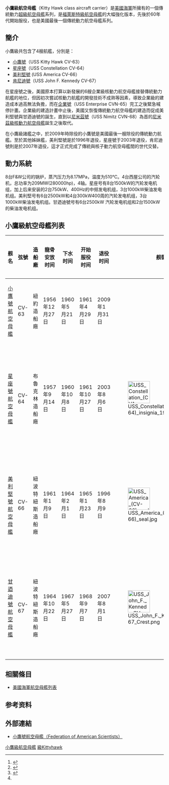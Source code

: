 {{noteTA
|G1=Military
|G2=Shipname
|G3=Aero
|G4=地名
}}{{Distinguish|小鷹號航空母艦}}{{軍艦模板
|名稱= 小鷹級 [[File:Naval_jack_of_the_United_States_(1960–1975,_1977–2002).svg|30px]]<br /><small>Kitty Hawk class</small>
|圖片= [[File:USS_Kitty_Hawk_CV-63.jpg|300px]]
|照片說明= 小鷹級一號艦—[[CV-63|小鷹號]]
|艦種= [[航空母艦|航空母艦]]
|艦名= 
|擁有國= {{USA}}
|造價= 2.5亿～2.9亿美元
|前型= [[佛瑞斯特級航空母艦|佛瑞斯特級]]
|次型= [[企業號航空母艦_(CVN-65)|企業級]]
|数量= 4艘
|服役= 1960年5月21日（[[小鷹號|小鷹號]]）

1960年10月1日（[[星座號航空母艦|星座號]]）

1965年（[[美利坚号航空母舰|美利堅號]]）
1968年（[[肯尼迪号航空母舰|肯尼迪號]]）
|狀態= 全部退役
|排水=
|標準= 
|基準= 61,911吨（60,933长吨）
|滿載= 83,090吨（81,780长吨）
|長度= 326米 (整體)<br />300米 (水線)
|闊度= 86米 (整體)<br />40米 (水線)
|吃水= 12米
|飛行= 
|鍋爐= 
|引擎= 
|極速= 30節以上
|續航= 4,000海里/30節，12,000海里/20節
|燃料= 
|乘員= 3,000舰员，2,500飞行人100员
|艦載機= 總數約80架<br />固定翼飞机<br />20架F-14<br />20架F/A-18<br />4架EA-6B<br />14架A-6E(包括KA-6D加油机)<br />4架E-2C和10架S-3A/B反潛机<br />8架SH-3G/H或SH-60F“海鹰”直升机。
|裝備= 3座八联装MK29型“海麻雀”舰对空导弹发射装置，半主动雷达制导<br />3座6管MK15型20mm“密集阵”火炮<br />4座6管固定式MK36型SRBOC干扰火箭发射装置，发射[[红外曳光弹|红外曳光弹]]和[[箔条|箔条]]弹<br />SLQ-36型“水精”水面舰艇鱼雷防御系统(SSTDS)<br />SLQ-32(V)4(CV63和CV64)<br />SLQ-29(WLR8和SLQ-17组成)(CV66)<br />CV67装SLQ-17和SLQ-26组成的组合雷达预警<br />干扰和欺骗系统<br />WLR-3ECM接收机<br />WLR-11IFM接收机<br />NTDS/ACDS(海军战术数据系统和先进作战指挥系统)<br />设4A、11、14、16号数据链和JMCIS联合海上指挥信息系统<br />SSQ-82卫星通信系统：SRR-1WSC-3(UHF)，WSC-6(SHF)、USC-38(EHF)<br />3部MK91型导弹指挥仪
|裝甲= 
|其它=
}}
'''小鷹級航空母艦'''（Kitty Hawk class aircraft carrier）是[[美國海軍|美國海軍]]所擁有的一個傳統動力[[超級航空母艦|超級航空母艦]]系列，是[[福萊斯特級航空母艦|福萊斯特級航空母艦]]的大幅強化版本，先後於60年代開始服役，也是美國最後一個傳統動力航空母艦系列。

==簡介==
小鷹級共包含了4艘航艦，分別是：
* [[小鷹號航空母艦|小鷹號]]（USS Kitty Hawk CV-63）
* [[星座號航空母艦|星座號]]（USS Constellation CV-64）
* [[美利堅號航空母艦|美利堅號]] (USS America CV-66）
* [[肯尼迪號航空母艦|肯尼迪號]]（USS John F. Kennedy CV-67）

在星座號之後，美國原本打算以新發展的6艘企業級核動力航空母艦接替傳統動力航艦的地位，但因初次嘗試核動力航艦的開發技術不成熟等因素，導致企業級的建造成本過高無法負擔，而在[[CVN-65|企業號]]（USS Enterprise CVN-65）完工之後緊急喊停計畫。企業級的建造計畫中止後，美國又恢復傳統動力航空母艦的建造而促成美利堅號與甘迺迪號的誕生，直到以[[CVN-68|尼米茲號]]（USS Nimitz CVN-68）為首的[[尼米茲級核動力航空母艦|尼米茲級核動力航空母艦]]誕生之後取代。

在小鷹級諸艦之中，於2009年時除役的小鷹號是美國最後一艘除役的傳統動力航艦。至於其他姊妹艦，美利堅號是於1996年退役，星座號于2003年退役，肯尼迪號則是於2007年退役，這才正式完成了傳統與核子動力航空母艦間的世代交替。

==動力系統==
8台F&W公司的锅炉，蒸汽压力为8.17MPa，温度为510℃。4台西屋公司的汽轮机，总功率为209MW(280000hp)，4轴。星座号有8台1500kW的汽轮发电机组，加上后来安装的2台750kW、400Hz的中频发电机组，3台1000kW柴油发电机组。美利堅号有6台2500kW和4台300kW400周的汽轮发电机组，3台1000kW柴油发电机组。甘迺迪號号有6台2500kW  汽轮发电机组和2台1500kW的柴油发电机组。

==小鷹級航空母艦列表==
{|class="wikitable" border="1"
|-
!  舰名 
!  弦號
!  造船廠
!  龍骨安放时间
!  下水时间
!  开始服役时间
!  退役时间
!  舰徽
!  母港
!  所屬艦隊
!  圖片
!  现况 
|-
|  [[小鷹號航空母艦|小鷹號航空母艦]]
|  CV-63
|  紐約造船廠
|  1956年12月27日
|  1960年5月21日
|  1961年4月29日
|  2009年1月31日
|  
|  橫須賀海軍基地
|  太平洋艦隊 
|  [[File:CV-63_HongKong_28Apr2008.jpeg|70px]]
| 等待拆解<ref name="#1">{{Cite web |url=https://tw.news.yahoo.com/%E8%88%AA%E8%89%A6%E5%B0%8F%E9%B7%B9%E8%99%9F%E6%9B%BE%E9%80%9A%E9%81%8E%E5%8F%B0%E6%B5%B7-%E7%BE%8E%E8%BB%8D%E4%BB%A5-1-%E7%BE%8E%E5%88%86%E8%B3%A3%E5%87%BA%E6%8B%86%E5%8D%B8-034604817.html |title=航艦小鷹號曾通過台海 美軍以1美分賣出拆卸 |access-date=2021-10-08 |archive-date=2022-01-22 |archive-url=https://web.archive.org/web/20220122150315/https://tw.news.yahoo.com/%E8%88%AA%E8%89%A6%E5%B0%8F%E9%B7%B9%E8%99%9F%E6%9B%BE%E9%80%9A%E9%81%8E%E5%8F%B0%E6%B5%B7-%E7%BE%8E%E8%BB%8D%E4%BB%A5-1-%E7%BE%8E%E5%88%86%E8%B3%A3%E5%87%BA%E6%8B%86%E5%8D%B8-034604817.html }}</ref>
|-
|  [[星座號航空母艦|星座號航空母艦]]
|  CV-64
|  布魯克林造船廠
|  1957年9月14日
|  1960年10月8日
|  1961年10月27日
|  2003年8月6日
|  [[File:USS_Constellation_(CVA-64)_insignia_1961.png|70px]]
|  加利福尼亞州聖迭戈海軍基地
|  太平洋艦隊
|  [[File:USS_Constellation_(CV-64)_off_Perth,_Australia,_on_29_April_2003.jpg|70px]]
|  2015年1月16日出售拆解。
|-
|  [[美利堅號航空母艦|美利堅號航空母艦]]
|  CV-66
|  紐波特紐斯造船廠
|  1961年1月9日
|  1964年2月1日 
|  1965年1月23日 
|  1996年8月9日
|  [[File:USS_America_(CV-66)_seal.jpg|70px]]
|  弗吉尼亚州諾福克海軍基地
|  大西洋艦隊
|  [[File:USS_America_(CV-66)_underway_in_the_Indian_Ocean_on_24_April_1983.jpg|70px]]
|  2005年5月14日於武器試驗中作{{link-en|靶艦|Target ship}}沉沒<ref name="warplanes.com CV-66">{{cite web | url = http://community.warplanes.com/2008/05/19/may-14-uss-america-cv-66-was-sunk-in-the-atlantic-ocean/ | title = May 14: USS America (CV-66) Was Sunk in the Atlantic Ocean | date =  | accessdate = 2013年1月31日 | deadurl = yes | archiveurl = https://web.archive.org/web/20150326031019/http://community.warplanes.com/2008/05/19/may-14-uss-america-cv-66-was-sunk-in-the-atlantic-ocean/ | archivedate = 2015年3月26日 }}</ref> <ref name = "navy.mil CV-66">{{cite web | url = http://www.navy.mil/submit/display.asp?story_id=17984 | title = Carrier Ex-America Departs Philadelphia | date = 2005年4月19日 | accessdate = 2013年1月31日 | archive-date = 2013年1月21日 | archive-url = https://web.archive.org/web/20130121183309/http://www.navy.mil/submit/display.asp?story_id=17984 | dead-url = no }}</ref>
|-
|  [[甘迺迪號航空母艦_(CV-67)|甘迺迪號航空母艦]]
|  CV-67
|  紐波特紐斯造船廠
|  1964年10月22日
|  1967年5月27日 
|  1968年9月7日 
|  2007年8月1日
|  [[File:USS_John_F._Kennedy_CV-67_Crest.png|70px]]
|  弗吉尼亚州诺福克海军基地
|  大西洋艦隊
|  [[File:USS_John_F._Kennedy_(CV-67)_departs_Naval_Station_Mayport_on_11_November_2003.jpg|70px]]
|  等待拆解<ref name="#1"/>
|}

==相關條目==
* [[美國海軍航空母艦列表|美國海軍航空母艦列表]]

==参考资料==
{{Reflist}}

==外部連結==
* {{en}}[http://www.fas.org/man/dod-101/sys/ship/cv-63.htm 小鷹號航空母艦（Federation of American Scientists）] {{Wayback|url=http://www.fas.org/man/dod-101/sys/ship/cv-63.htm |date=20080906222133 }}
{{小鷹級航空母艦}}
{{美國航空母艦}}

{{DEFAULTSORT:Kittyhawk}}
[[Category:小鷹級航空母艦|]]
[[Category:美國海軍航空母艦|級Kittyhawk]]
